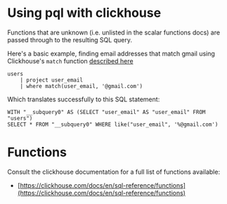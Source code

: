 # Using pql with clickhouse
Functions that are unknown (i.e. unlisted in the scalar functions docs) are passed through to the
resulting SQL query.

Here's a basic example, finding email addresses that match gmail
using Clickhouse's `match` function [described here](https://clickhouse.com/docs/en/sql-reference/functions/string-search-functions#match)
```
users
    | project user_email
    | where match(user_email, '@gmail.com')
```

Which translates successfully to this SQL statement:
```
WITH "__subquery0" AS (SELECT "user_email" AS "user_email" FROM "users")
SELECT * FROM "__subquery0" WHERE like("user_email", '%@gmail.com')
```

# Functions
Consult the clickhouse documentation for a full list of functions available:
 - [https://clickhouse.com/docs/en/sql-reference/functions](https://clickhouse.com/docs/en/sql-reference/functions)
